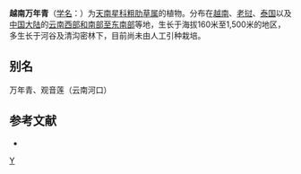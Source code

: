 {{Speciesbox 
| taxon = Aglaonema tenuipes
| authority = Engl.
}}
'''越南万年青'''（[[学名|学名]]：{{lang|la|''Aglaonema tenuipes''}}）为[[天南星科|天南星科]][[粗肋草属|粗肋草属]]的植物。分布在[[越南|越南]]、[[老挝|老挝]]、[[泰国|泰国]]以及[[中国大陆|中国大陆]]的[[云南西部和南部至东南部|云南西部和南部至东南部]]等地，生长于海拔160米至1,500米的地区，多生长于河谷及清沟密林下，目前尚未由人工引种栽培。

== 别名 ==
万年青、观音莲（云南河口）

== 参考文献 ==
<div class="references-small">
* {{cite web| url =http://www.bioinfo.cn/db05/KmzwSpecies.php?action=view&id=665| title =越南万年青| work =《中国高等植物数据库全库》| publisher =中国科学院微生物研究所| author =昆明植物研究所| accessdate =2009-02-21| deadurl =yes| archiveurl =https://web.archive.org/web/20160305073434/http://www.bioinfo.cn/db05/KmzwSpecies.php?action=view&id=665| archivedate =2016-03-05}}
</div>
{{Taxonbar}}

{{DEFAULTSORT:Aglaonema tenuipes}}
[[Category:粗肋草属|Y]]


{{Araceae-stub}}